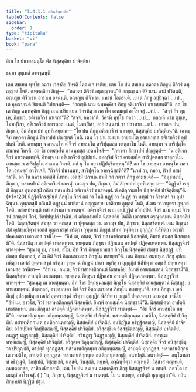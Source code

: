 ```yaml
---
title: "1.4.1.1 กถินสิกฺขาปท"
tableOfContents: false
sidebar:
  order: 1
type: "tipitaka"
basket: "vi"
book: "para"
---
```



<DynamicBreadcrumb />


<Paragraph number="1861" type="center" book="para">
อิเม โข ปนายสฺมนฺโต ติํส นิสฺสคฺคิยา ปาจิตฺติยา

  
ธมฺมา อุทฺเทสํ อาคจฺฉนฺติ.


</Paragraph>

<Division number="459" book="para" e="ch" v="1" p="294">

<Paragraph number="1862" book="para">
เตน สมเยน พุทฺโธ ภควา เวสาลิยํ วิหรติ โคตมเก เจติเย. เตน โข ปน สมเยน ภควตา ภิกฺขูนํ ติจีวรํ อนุญฺญาตํ โหติ. ฉพฺพคฺคิยา ภิกฺขู—  “ภควตา ติจีวรํ อนุญฺญาตนฺ”ติ อญฺเญเนว ติจีวเรน คามํ ปวิสนฺติ, อญฺเญน ติจีวเรน อาราเม อจฺฉนฺติ, อญฺเญน ติจีวเรน นหานํ โอตรนฺติ. เย เต ภิกฺขู อปฺปิจฺฉา …เป…  เต อุชฺฌายนฺติ ขิยฺยนฺติ วิปาเจนฺติ—  “กถญฺหิ นาม ฉพฺพคฺคิยา ภิกฺขู อติเรกจีวรํ ธาเรสฺสนฺตี”ติ.
</Paragraph>

<Paragraph number="1863" book="para">
อถ โข เต ภิกฺขู ฉพฺพคฺคิเย ภิกฺขู อเนกปริยาเยน วิครหิตฺวา ภควโต เอตมตฺถํ อาโรเจสุํ …เป…  “สจฺจํ กิร ตุมฺเห, ภิกฺขเว, อติเรกจีวรํ ธาเรถา”ติ? “สจฺจํ, ภควา”ติ. วิครหิ พุทฺโธ ภควา …เป…  กถญฺหิ นาม ตุมฺเห, โมฆปุริสา, อติเรกจีวรํ ธาเรสฺสถ. เนตํ, โมฆปุริสา, อปฺปสนฺนานํ วา ปสาทาย …เป…  เอวญฺจ ปน, ภิกฺขเว, อิมํ สิกฺขาปทํ อุทฺทิเสยฺยาถ—
</Paragraph>

</Division>
<Division number="460" book="para" e="ch" v="1" p="294">

<Paragraph number="1864" book="para">
<Emphasis>“โย ปน ภิกฺขุ อติเรกจีวรํ ธาเรยฺย, นิสฺสคฺคิยํ ปาจิตฺติยนฺ”</Emphasis>ติ.
</Paragraph>

<Paragraph number="1865" book="para">
เอวญฺจิทํ ภควตา ภิกฺขูนํ สิกฺขาปทํ ปญฺญตฺตํ โหติ.
</Paragraph>

</Division>
<Division number="461" book="para" e="ch" v="1" p="294">

<Paragraph number="1866" book="para">
เตน โข ปน สมเยน อายสฺมโต อานนฺทสฺส อติเรกจีวรํ อุปฺปนฺนํ โหติ. อายสฺมา จ อานนฺโท ตํ จีวรํ อายสฺมโต สาริปุตฺตสฺส ทาตุกาโม โหติ. อายสฺมา จ สาริปุตฺโต สาเกเต วิหรติ. อถ โข อายสฺมโต อานนฺทสฺส เอตทโหสิ—  “ภควตา สิกฺขาปทํ ปญฺญตฺตํ—  ‘น อติเรกจีวรํ ธาเรตพฺพนฺ’ติ. อิทญฺจ เม อติเรกจีวรํ อุปฺปนฺนํ. อหญฺจิมํ จีวรํ อายสฺมโต สาริปุตฺตสฺส ทาตุกาโม. อายสฺมา จ สาริปุตฺโต สาเกเต วิหรติ. กถํ นุ โข มยา ปฏิปชฺชิตพฺพนฺ”ติ? อถ โข อายสฺมา อานนฺโท ภควโต เอตมตฺถํ อาโรเจสิ. “กีวจิรํ ปนานนฺท, สาริปุตฺโต อาคจฺฉิสฺสตี”ติ? “นวมํ วา, ภควา, ทิวสํ ทสมํ วา”ติ. อถ โข ภควา เอตสฺมิํ นิทาเน เอตสฺมิํ ปกรเณ ธมฺมิํ กถํ กตฺวา ภิกฺขู อามนฺเตสิ—  “อนุชานามิ, ภิกฺขเว, ทสาหปรมํ อติเรกจีวรํ ธาเรตุํ. เอวญฺจ ปน, ภิกฺขเว, อิมํ สิกฺขาปทํ อุทฺทิเสยฺยาถ—
</Paragraph>

</Division>
<Division number="462" book="para" e="ch" v="1" p="295">

<Paragraph number="1867" book="para">
<Emphasis>“นิฏฺฐิตจีวรสฺมิํ ภิกฺขุนา อุพฺภตสฺมิํ กถิเน ทสาหปรมํ อติเรกจีวรํ ธาเรตพฺพํ. ตํ อติกฺกามยโต นิสฺสคฺคิยํ ปาจิตฺติยนฺ”</Emphasis>ติ. (*1*:<Emphasis>20</Emphasis>)
</Paragraph>

</Division>
<Division number="463" book="para" e="ch" v="1" p="295">

<Paragraph number="1868" book="para">
<Emphasis>นิฏฺฐิตจีวรสฺมินฺ</Emphasis>ติ ภิกฺขุโน จีวรํ กตํ วา โหติ นฏฺฐํ วา วินฏฺฐํ วา ทฑฺฒํ วา จีวราสา วา อุปจฺฉินฺนา.
</Paragraph>

<Paragraph number="1869" book="para">
<Emphasis>อุพฺภตสฺมิํ กถิเน</Emphasis>ติ อฏฺฐนฺนํ มาติกานํ อญฺญตราย มาติกาย อุพฺภตํ โหติ, สํเฆน วา อนฺตรา อุพฺภตํ โหติ.
</Paragraph>

<Paragraph number="1870" book="para">
<Emphasis>ทสาหปรมนฺ</Emphasis>ติ ทสาหปรมตา ธาเรตพฺพํ.
</Paragraph>

<Paragraph number="1871" book="para">
<Emphasis>อติเรกจีวรํ</Emphasis> นาม อนธิฏฺฐิตํ อวิกปฺปิตํ.
</Paragraph>

<Paragraph number="1872" book="para">
<Emphasis>จีวรํ</Emphasis> นาม ฉนฺนํ จีวรานํ อญฺญตรํ จีวรํ, วิกปฺปนุปคํ ปจฺฉิมํ.
</Paragraph>

<Paragraph number="1873" book="para">
<Emphasis>ตํ อติกฺกามยโต นิสฺสคฺคิยํ โหตีติ</Emphasis> เอกาทเส อรุณุคฺคมเน นิสฺสคฺคิยํ โหติ. นิสฺสชฺชิตพฺพํ สํฆสฺส วา คณสฺส วา ปุคฺคลสฺส วา. เอวญฺจ ปน, ภิกฺขเว, นิสฺสชฺชิตพฺพํ. เตน ภิกฺขุนา สํฆํ อุปสงฺกมิตฺวา เอกํสํ อุตฺตราสงฺคํ กริตฺวา วุฑฺฒานํ ภิกฺขูนํ ปาเท วนฺทิตฺวา อุกฺกุฏิกํ นิสีทิตฺวา อญฺชลิํ ปคฺคเหตฺวา เอวมสฺส วจนีโย—  “อิทํ เม, ภนฺเต, จีวรํ ทสาหาติกฺกนฺตํ นิสฺสคฺคิยํ, อิมาหํ สํฆสฺส นิสฺสชฺชามี”ติ. นิสฺสชฺชิตฺวา อาปตฺติ เทเสตพฺพา. พฺยตฺเตน ภิกฺขุนา ปฏิพเลน อาปตฺติ ปฏิคฺคเหตพฺพา. นิสฺสฏฺฐจีวรํ ทาตพฺพํ—
</Paragraph>

</Division>
<Division number="464" book="para" e="ch" v="1" p="295">

<Paragraph number="1874" book="para">
“สุณาตุ เม, ภนฺเต, สํโฆ. อิทํ จีวรํ อิตฺถนฺนามสฺส ภิกฺขุโน นิสฺสคฺคิยํ สํฆสฺส นิสฺสฏฺฐํ. ยทิ สํฆสฺส ปตฺตกลฺลํ, สํโฆ อิมํ จีวรํ อิตฺถนฺนามสฺส ภิกฺขุโน ทเทยฺยา”ติ.
</Paragraph>

</Division>
<Division number="465" book="para" e="ch" v="1" p="296">

<Paragraph number="1875" book="para">
เตน ภิกฺขุนา สมฺพหุเล ภิกฺขู อุปสงฺกมิตฺวา เอกํสํ อุตฺตราสงฺคํ กริตฺวา วุฑฺฒานํ ภิกฺขูนํ ปาเท วนฺทิตฺวา อุกฺกุฏิกํ นิสีทิตฺวา อญฺชลิํ ปคฺคเหตฺวา เอวมสฺสุ วจนียา—  “อิทํ เม, ภนฺเต, จีวรํ ทสาหาติกฺกนฺตํ นิสฺสคฺคิยํ. อิมาหํ อายสฺมนฺตานํ นิสฺสชฺชามี”ติ. นิสฺสชฺชิตฺวา อาปตฺติ เทเสตพฺพา. พฺยตฺเตน ภิกฺขุนา ปฏิพเลน อาปตฺติ ปฏิคฺคเหตพฺพา. นิสฺสฏฺฐจีวรํ ทาตพฺพํ—
</Paragraph>

</Division>
<Division number="466" book="para" e="ch" v="1" p="296">

<Paragraph number="1876" book="para">
“สุณนฺตุ เม อายสฺมนฺตา. อิทํ จีวรํ อิตฺถนฺนามสฺส ภิกฺขุโน นิสฺสคฺคิยํ อายสฺมนฺตานํ นิสฺสฏฺฐํ. ยทายสฺมนฺตานํ ปตฺตกลฺลํ, อายสฺมนฺตา อิมํ จีวรํ อิตฺถนฺนามสฺส ภิกฺขุโน ทเทยฺยุนฺ”ติ.
</Paragraph>

</Division>
<Division number="467" book="para" e="ch" v="1" p="296">

<Paragraph number="1877" book="para">
เตน ภิกฺขุนา เอกํ ภิกฺขุํ อุปสงฺกมิตฺวา เอกํสํ อุตฺตราสงฺคํ กริตฺวา อุกฺกุฏิกํ นิสีทิตฺวา อญฺชลิํ ปคฺคเหตฺวา เอวมสฺส วจนีโย—  “อิทํ เม, อาวุโส, จีวรํ ทสาหาติกฺกนฺตํ นิสฺสคฺคิยํ. อิมาหํ อายสฺมโต นิสฺสชฺชามี”ติ. นิสฺสชฺชิตฺวา อาปตฺติ เทเสตพฺพา. เตน ภิกฺขุนา อาปตฺติ ปฏิคฺคเหตพฺพา. นิสฺสฏฺฐจีวรํ ทาตพฺพํ—  “อิมํ จีวรํ อายสฺมโต ทมฺมี”ติ.
</Paragraph>

</Division>
<Division number="468" book="para" e="ch" v="1" p="296">

<Paragraph number="1878" book="para">
ทสาหาติกฺกนฺเต อติกฺกนฺตสญฺญี, นิสฺสคฺคิยํ ปาจิตฺติยํ. ทสาหาติกฺกนฺเต เวมติโก, นิสฺสคฺคิยํ ปาจิตฺติยํ. ทสาหาติกฺกนฺเต อนติกฺกนฺตสญฺญี, นิสฺสคฺคิยํ ปาจิตฺติยํ. อนธิฏฺฐิเต อธิฏฺฐิตสญฺญี, นิสฺสคฺคิยํ ปาจิตฺติยํ. อวิกปฺปิเต วิกปฺปิตสญฺญี, นิสฺสคฺคิยํ ปาจิตฺติยํ. อวิสฺสชฺชิเต วิสฺสชฺชิตสญฺญี, นิสฺสคฺคิยํ ปาจิตฺติยํ. อนฏฺเฐ นฏฺฐสญฺญี, นิสฺสคฺคิยํ ปาจิตฺติยํ. อวินฏฺเฐ วินฏฺฐสญฺญี, นิสฺสคฺคิยํ ปาจิตฺติยํ. อทฑฺเฒ ทฑฺฒสญฺญี, นิสฺสคฺคิยํ ปาจิตฺติยํ. อวิลุตฺเต วิลุตฺตสญฺญี, นิสฺสคฺคิยํ ปาจิตฺติยํ.
</Paragraph>

<Paragraph number="1879" book="para">
นิสฺสคฺคิยํ จีวรํ อนิสฺสชฺชิตฺวา ปริภุญฺชติ, อาปตฺติ ทุกฺกฏสฺส. ทสาหานติกฺกนฺเต อติกฺกนฺตสญฺญี, อาปตฺติ ทุกฺกฏสฺส. ทสาหานติกฺกนฺเต เวมติโก, อาปตฺติ ทุกฺกฏสฺส. ทสาหานติกฺกนฺเต อนติกฺกนฺตสญฺญี, อนาปตฺติ.
</Paragraph>

</Division>
<Division number="469" book="para" e="ch" v="1" p="296">

<Paragraph number="1880" book="para">
อนาปตฺติ—  อนฺโตทสาหํ อธิฏฺเฐติ, วิกปฺเปติ, วิสฺสชฺเชติ, นสฺสติ, วินสฺสติ, ฑยฺหติ, อจฺฉินฺทิตฺวา คณฺหนฺติ, วิสฺสาสํ คณฺหนฺติ, อุมฺมตฺตกสฺส, อาทิกมฺมิกสฺสาติ.
</Paragraph>

</Division>
<Division number="470" book="para" e="ch" v="1" p="297">

<Paragraph number="1881" book="para">
เตน โข ปน สมเยน ฉพฺพคฺคิยา ภิกฺขู นิสฺสฏฺฐจีวรํ น เทนฺติ. ภควโต เอตมตฺถํ อาโรเจสุํ. ( ) “น, ภิกฺขเว, นิสฺสฏฺฐจีวรํ น ทาตพฺพํ. โย น ทเทยฺย, อาปตฺติ ทุกฺกฏสฺสา”ติ.

</Paragraph>
</Division>

<Paragraph number="1882" type="center" book="para">
กถินสิกฺขาปทํ นิฏฺฐิตํ ปฐมํ.
</Paragraph>